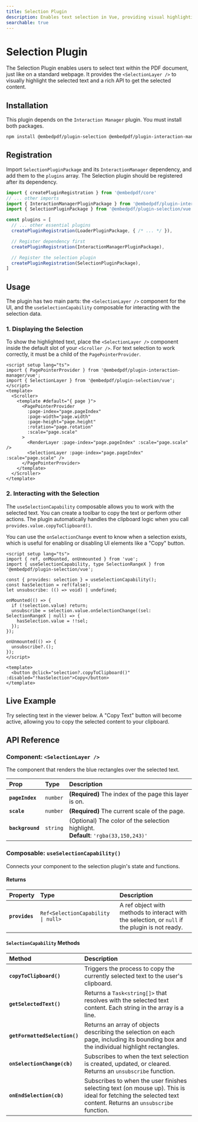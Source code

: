 ```yaml
---
title: Selection Plugin
description: Enables text selection in Vue, providing visual highlighting and an API to copy or process the selected text.
searchable: true
---
```


# Selection Plugin

The Selection Plugin enables users to select text within the PDF document, just like on a standard webpage. It provides the `<SelectionLayer />` to visually highlight the selected text and a rich API to get the selected content.

## Installation

This plugin depends on the `Interaction Manager` plugin. You must install both packages.

```sh npm2yarn
npm install @embedpdf/plugin-selection @embedpdf/plugin-interaction-manager
````

## Registration

Import `SelectionPluginPackage` and its `InteractionManager` dependency, and add them to the `plugins` array. The Selection plugin should be registered after its dependency.

```typescript {4, 14}
import { createPluginRegistration } from '@embedpdf/core'
// ... other imports
import { InteractionManagerPluginPackage } from '@embedpdf/plugin-interaction-manager/vue'
import { SelectionPluginPackage } from '@embedpdf/plugin-selection/vue'

const plugins = [
  // ... other essential plugins
  createPluginRegistration(LoaderPluginPackage, { /* ... */ }),

  // Register dependency first
  createPluginRegistration(InteractionManagerPluginPackage),

  // Register the selection plugin
  createPluginRegistration(SelectionPluginPackage),
]
```

## Usage

The plugin has two main parts: the `<SelectionLayer />` component for the UI, and the `useSelectionCapability` composable for interacting with the selection data.

### 1\. Displaying the Selection

To show the highlighted text, place the `<SelectionLayer />` component inside the default slot of your `<Scroller />`. For text selection to work correctly, it must be a child of the `PagePointerProvider`.

```vue {3, 16}
<script setup lang="ts">
import { PagePointerProvider } from '@embedpdf/plugin-interaction-manager/vue';
import { SelectionLayer } from '@embedpdf/plugin-selection/vue';
</script>
<template>
  <Scroller>
    <template #default="{ page }">
      <PagePointerProvider
        :page-index="page.pageIndex"
        :page-width="page.width"
        :page-height="page.height"
        :rotation="page.rotation"
        :scale="page.scale"
      >
        <RenderLayer :page-index="page.pageIndex" :scale="page.scale" />
        <SelectionLayer :page-index="page.pageIndex" :scale="page.scale" />
      </PagePointerProvider>
    </template>
  </Scroller>
</template>
```

### 2\. Interacting with the Selection

The `useSelectionCapability` composable allows you to work with the selected text. You can create a toolbar to copy the text or perform other actions. The plugin automatically handles the clipboard logic when you call `provides.value.copyToClipboard()`.

You can use the `onSelectionChange` event to know when a selection exists, which is useful for enabling or disabling UI elements like a "Copy" button.

```vue
<script setup lang="ts">
import { ref, onMounted, onUnmounted } from 'vue';
import { useSelectionCapability, type SelectionRangeX } from '@embedpdf/plugin-selection/vue';

const { provides: selection } = useSelectionCapability();
const hasSelection = ref(false);
let unsubscribe: (() => void) | undefined;

onMounted(() => {
  if (!selection.value) return;
  unsubscribe = selection.value.onSelectionChange((sel: SelectionRangeX | null) => {
    hasSelection.value = !!sel;
  });
});

onUnmounted(() => {
  unsubscribe?.();
});
</script>

<template>
  <button @click="selection?.copyToClipboard()" :disabled="!hasSelection">Copy</button>
</template>
```

## Live Example

Try selecting text in the viewer below. A "Copy Text" button will become active, allowing you to copy the selected content to your clipboard.


<SelectionExample />

## API Reference

### Component: `<SelectionLayer />`

The component that renders the blue rectangles over the selected text.

| Prop | Type | Description |
| :--- | :--- | :--- |
| **`pageIndex`** | `number` | **(Required)** The index of the page this layer is on. |
| **`scale`** | `number` | **(Required)** The current scale of the page. |
| **`background`** | `string` | (Optional) The color of the selection highlight. <br />**Default**: `'rgba(33,150,243)'` |

### Composable: `useSelectionCapability()`

Connects your component to the selection plugin's state and functions.

#### Returns

| Property | Type | Description |
| :--- | :--- | :--- |
| **`provides`** | `Ref<SelectionCapability \| null>` | A ref object with methods to interact with the selection, or `null` if the plugin is not ready. |

#### `SelectionCapability` Methods

| Method | Description |
| :--- | :--- |
| **`copyToClipboard()`** | Triggers the process to copy the currently selected text to the user's clipboard. |
| **`getSelectedText()`** | Returns a `Task<string[]>` that resolves with the selected text content. Each string in the array is a line. |
| **`getFormattedSelection()`** | Returns an array of objects describing the selection on each page, including its bounding box and the individual highlight rectangles. |
| **`onSelectionChange(cb)`** | Subscribes to when the text selection is created, updated, or cleared. Returns an `unsubscribe` function. |
| **`onEndSelection(cb)`** | Subscribes to when the user finishes selecting text (on mouse up). This is ideal for fetching the selected text content. Returns an `unsubscribe` function. |